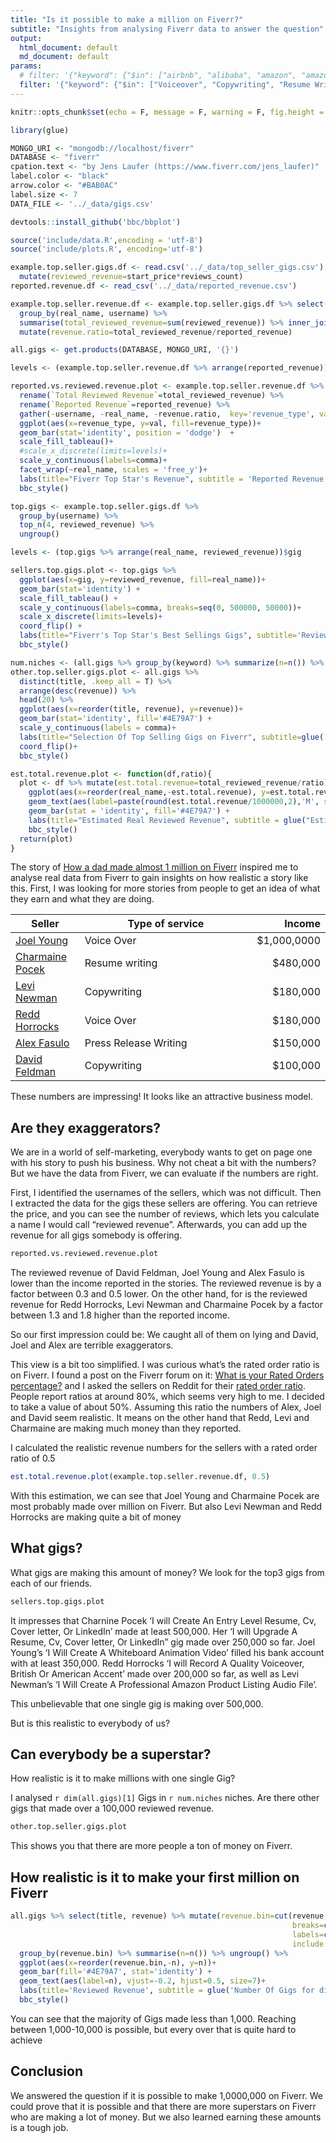 ```yaml
---
title: "Is it possible to make a million on Fiverr?"
subtitle: "Insights from analysing Fiverr data to answer the question"
output: 
  html_document: default
  md_document: default
params:
  # filter: '{"keyword": {"$in": ["airbnb", "alibaba", "amazon", "amazon fba", "data analysis", "data science", "fiverr", "java programming", "market analysis", "market research", "passive income", "python programming", "r programming", "reporting" , "scraping", "six figures"]}}'
  filter: '{"keyword": {"$in": ["Voiceover", "Copywriting", "Resume Writing", "Press release Writing", "Video Marketing", "Website Building", "Mobile App Development", "Graphic Design", "seo"]}}'
---
```


```r
knitr::opts_chunk$set(echo = F, message = F, warning = F, fig.height = 10, fig.width = 20)
```

```r
library(glue)
```




```r
MONGO_URI <- "mongodb://localhost/fiverr"
DATABASE <- "fiverr"
cpation.text <- "by Jens Laufer (https://www.fiverr.com/jens_laufer)"
label.color <- "black"
arrow.color <- "#BAB0AC"
label.size <- 7
DATA_FILE <- '../_data/gigs.csv'
```

```r
devtools::install_github('bbc/bbplot')
```


```r
source('include/data.R',encoding = 'utf-8')
source('include/plots.R', encoding='utf-8')
```



```r
example.top.seller.gigs.df <- read.csv('../_data/top_seller_gigs.csv') %>%
  mutate(reviewed_revenue=start_price*reviews_count) 
reported.revenue.df <- read_csv('../_data/reported_revenue.csv')

example.top.seller.revenue.df <- example.top.seller.gigs.df %>% select(real_name, username, gig, reviewed_revenue) %>% 
  group_by(real_name, username) %>%
  summarise(total_reviewed_revenue=sum(reviewed_revenue)) %>% inner_join(reported.revenue.df) %>%
  mutate(revenue.ratio=total_reviewed_revenue/reported_revenue)

all.gigs <- get.products(DATABASE, MONGO_URI, '{}')
```





```r
levels <- (example.top.seller.revenue.df %>% arrange(reported_revenue))$real_name

reported.vs.reviewed.revenue.plot <- example.top.seller.revenue.df %>%
  rename(`Total Reviewed Revenue`=total_reviewed_revenue) %>%
  rename(`Reported Revenue`=reported_revenue) %>%
  gather(-username, -real_name, -revenue.ratio,  key='revenue_type', value='val') %>%
  ggplot(aes(x=revenue_type, y=val, fill=revenue_type))+
  geom_bar(stat='identity', position = 'dodge')  +
  scale_fill_tableau()+
  #scale_x_discrete(limits=levels)+
  scale_y_continuous(labels=comma)+
  facet_wrap(~real_name, scales = 'free_y')+
  labs(title="Fiverr Top Star's Revenue", subtitle = 'Reported Revenue vs Real Reviewed Revenue')+
  bbc_style()

top.gigs <- example.top.seller.gigs.df %>%
  group_by(username) %>%
  top_n(4, reviewed_revenue) %>%
  ungroup()

levels <- (top.gigs %>% arrange(real_name, reviewed_revenue))$gig

sellers.top.gigs.plot <- top.gigs %>%
  ggplot(aes(x=gig, y=reviewed_revenue, fill=real_name))+
  geom_bar(stat='identity') +
  scale_fill_tableau() +
  scale_y_continuous(labels=comma, breaks=seq(0, 500000, 50000))+
  scale_x_discrete(limits=levels)+
  coord_flip() +
  labs(title="Fiverr's Top Star's Best Sellings Gigs", subtitle='Reviewed Revenue of best sellings gigs')+
  bbc_style()

num.niches <- (all.gigs %>% group_by(keyword) %>% summarize(n=n()) %>% group_by() %>% summarize(n=n()))$n
other.top.seller.gigs.plot <- all.gigs %>% 
  distinct(title, .keep_all = T) %>%
  arrange(desc(revenue)) %>%
  head(20) %>%
  ggplot(aes(x=reorder(title, revenue), y=revenue))+
  geom_bar(stat='identity', fill='#4E79A7') +
  scale_y_continuous(labels = comma)+
  labs(title="Selection Of Top Selling Gigs on Fiverr", subtitle=glue('Best selling gigs in {num.niches} niches'))+
  coord_flip()+
  bbc_style()

est.total.revenue.plot <- function(df,ratio){
  plot <- df %>% mutate(est.total.revenue=total_reviewed_revenue/ratio) %>%
    ggplot(aes(x=reorder(real_name,-est.total.revenue), y=est.total.revenue)) +
    geom_text(aes(label=paste(round(est.total.revenue/1000000,2),'M', sep='')), vjust=-0.2, hjust=0.5, size=7)+
    geom_bar(stat = 'identity', fill='#4E79A7') +
    labs(title="Estimated Real Reviewed Revenue", subtitle = glue("Estimated Real Reviewed Revenue for a Rated Order ratio of {ratio}"))+
    bbc_style()
  return(plot)
}
```






The story of [How a dad made almost 1 million on Fiverr](https://www.cnbc.com/2018/04/24/how-this-dad-made-almost-1-million-on-fiverr.html?__source=msn%7Cmoney%7Cinline%7Cstory%7C&par=msn&doc=105300315) inspired me to analyse real data from Fiverr to gain insights on how realistic a story like this. First, I was looking for more stories from people to get an idea of what they earn and what they are doing. 

| Seller | Type of service | Income |
| ------ | --------------- | -----: |
| [Joel Young](https://www.cnbc.com/2018/04/24/how-this-dad-made-almost-1-million-on-fiverr.html?__source=msn%7Cmoney%7Cinline%7Cstory%7C&par=msn&doc=105300315)| Voice Over | $1,000,0000|
| [Charmaine Pocek](https://www.forbes.com/sites/laurashin/2016/05/31/how-these-3-people-make-6-figures-a-year-on-fiverr/)| Resume writing | $480,000|
| [Levi Newman](https://www.forbes.com/sites/laurashin/2016/05/31/how-these-3-people-make-6-figures-a-year-on-fiverr/)|Copywriting| $180,000 |
| [Redd Horrocks](https://www.forbes.com/sites/laurashin/2016/05/31/how-these-3-people-make-6-figures-a-year-on-fiverr/)|Voice Over| $180,000 |
| [Alex Fasulo](https://www.msn.com/en-us/money/bills-to-pay/how-this-25-year-old-freelancer-made-dollar150000-in-6-months-off-fiverr/ar-AAzkNOA)| Press Release Writing | $150,000 |
| [David Feldman](https://www.cnbc.com/2018/12/18/how-this-38-year-old-is-making-6-figures-freelancing-on-fiverr.html)|Copywriting|$100,000|

These numbers are impressing! It looks like an attractive business model.

## Are they exaggerators?

We are in a world of self-marketing, everybody wants to get on page one with his story to push his business. Why not cheat a bit with the numbers? But we have the data from Fiverr, we can evaluate if the numbers are right.

First, I identified the usernames of the sellers, which was not difficult. Then I extracted the data for the gigs these sellers are offering. You can retrieve the price, and you can see the number of reviews, which lets you calculate a name I would call "reviewed revenue". Afterwards, you can add up the revenue for all gigs somebody is offering.



```r
reported.vs.reviewed.revenue.plot
```

The reviewed revenue of David Feldman, Joel Young and Alex Fasulo is lower than the income reported in the stories. The reviewed revenue is by a factor between 0.3 and 0.5 lower. On the other hand, for is the reviewed revenue for Redd Horrocks, Levi Newman and Charmaine Pocek by a factor between 1.3 and 1.8 higher than the reported income.

So our first impression could be: We caught all of them on lying and David, Joel and Alex are terrible exaggerators.

This view is a bit too simplified. I was curious what's the rated order ratio is on Fiverr. I found a post on the Fiverr forum on it: [What is your Rated Orders percentage?](https://forum.fiverr.com/t/what-is-your-rated-orders-percentage/143919/6) and I asked the sellers on Reddit for their [rated order ratio](https://www.reddit.com/r/Fiverr/comments/b8h1pn/help_what_is_your_rated_order_ratio/). People report ratios at around 80%, which seems very high to me. I decided to take a value of about 50%. Assuming this ratio the numbers of Alex, Joel and David seem realistic. It means on the other hand that Redd, Levi and Charmaine are making much money than they reported. 

I calculated the realistic revenue numbers for the sellers with a rated order ratio of 0.5

```r
est.total.revenue.plot(example.top.seller.revenue.df, 0.5)
```

With this estimation, we can see that Joel Young and Charmaine Pocek are most probably made over million on Fiverr. But also Levi Newman and Redd Horrocks are making quite a bit of money


## What gigs?

What gigs are making this amount of money? We look for the top3 gigs from each of our friends. 



```r
sellers.top.gigs.plot
```

It impresses that Charnine Pocek 'I will Create An Entry Level Resume, Cv, Cover letter, Or LinkedIn' made at least 500,000. Her 'I will Upgrade A Resume, Cv, Cover letter, Or LinkedIn" gig made over 250,000 so far. Joel Young's 'I Will Create A Whiteboard Animation Video' filled his bank account with at least 350,000. Redd Horrocks 'I will Record A Quality Voiceover, British Or American Accent' made over 200,000 so far, as well as Levi Newman's 'I Will Create A Professional Amazon Product Listing Audio File'.

This unbelievable that one single gig is making over 500,000.

But is this realistic to everybody of us?

## Can everybody be a superstar?

How realistic is it to make millions with one single Gig?

I analysed `r dim(all.gigs)[1]` Gigs in `r num.niches` niches. Are there other gigs that made over a 100,000 reviewed revenue.

```r
other.top.seller.gigs.plot
```

This shows you that there are more people a ton of money on Fiverr.

## How realistic is it to make your first million on Fiverr



```r
all.gigs %>% select(title, revenue) %>% mutate(revenue.bin=cut(revenue, 
                                                               breaks=c(0,1000, 10000, 20000, 50000, 100000, 1000000), 
                                                               labels=c('0-1k', '1k-10k', '10k-20k','20k-50k', '50k-100k', '>100k'), 
                                                               include.lowest = T, right=F)) %>% select(title, revenue.bin) %>%
  group_by(revenue.bin) %>% summarise(n=n()) %>% ungroup() %>%
  ggplot(aes(x=reorder(revenue.bin,-n), y=n))+
  geom_bar(fill='#4E79A7', stat='identity') +
  geom_text(aes(label=n), vjust=-0.2, hjust=0.5, size=7)+
  labs(title='Reviewed Revenue', subtitle = glue('Number Of Gigs for different Revenue Bins for {dim(all.gigs)[1]} gigs in {num.niches} niches')) +
  bbc_style()
```

You can see that the majority of Gigs made less than 1,000. Reaching between 1,000-10,000 is possible, but every over that is quite hard to achieve

## Conclusion

We answered the question if it is possible to make 1,0000,000 on Fiverr. We could prove that it is possible and that there are more superstars on Fiverr who are making a lot of money. But we also learned earning these amounts is a tough job.
